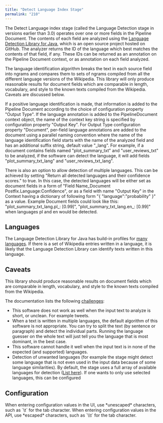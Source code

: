 ```yaml
---
title: "Detect Language Index Stage"
permalink: "210"
---
```


The Detect Language index stage (called the Language Detection stage in versions earlier than 3.0) operates over one or more fields in the Pipeline Document.
The contents of each field are analyzed using the
[Language Detection Library for Java](https://github.com/optimaize/language-detector),
which is an open source project hosted on GitHub.
The analyzer returns the ID of the language which best matches the contents of that field, if any.
These IDs can be returned as an annotation on the Pipeline Document context, or as annotation on each field analyzed.

The language identification algorithm breaks the text in each source field into ngrams and compares them to sets of ngrams compiled from all the different language versions of the Wikipedia.
This library will only produce reasonable results for document fields which are comparable in length, vocabulary, and style to the known texts compiled from the Wikipedia.
Caveats are discussed below.

If a positive language identification is made, that information is added to the Pipeline Document
according to the choice of configuration property "Output Type".
If the language annotation is added to the PipelineDocument context object, the name of the context key string is
specified by configuration property "Output Key".
For Output Type configuration property "Document", per-field language annotations are added to the document
using a parallel naming convention where the name of the language identification field starts with the name of the analyzed field and
has an additional suffix string, default value "_lang".
For example, if a document contains fields named "plot_summary_txt" and "user_reviews_txt" to be analyzed,
if the software can detect the language, it will add fields "plot_summary_txt_lang" and "user_reviews_txt_lang".

There is also an option to allow detection of multiple languages. This can be achieved by setting "Return all detected languages and their confidence scores." to true.
In this case, the detected languages will be either set as document fields in a form of "Field Name_Document Postfix.Language:Confidence",
or as a field with name "Output Key" in the Context having a dictionary of following form "\{ "language":"probability" }" as a value.
Example Document fields could look like this: "plot_summary_txt_lang.pl_: [0.99]", "plot_summary_txt_lang.en_: [0.99]"
when languages pl and en would be detected.

## Languages

The Language Detection Library for Java has build-in profiles for [many languages](https://github.com/optimaize/language-detector/blob/master/README.md#70-built-in-language-profiles). If there is a set of Wikipedia entries written in a language, it is likely that the Language Detection Library can identify texts written in this language.

## Caveats

This library should produce reasonable results on document fields which are comparable in length, vocabulary, and style to the known texts compiled from the Wikipedia.

The documentation lists the following [challenges](https://github.com/optimaize/language-detector/blob/master/README.md#challenges):

* This software does not work as well when the input text to analyze is short, or unclean. For example tweets.
* When a text is written in multiple languages, the default algorithm of this software is not appropriate. You can try to split the text (by sentence or paragraph) and detect the individual parts. Running the language guesser on the whole text will just tell you the language that is most dominant, in the best case.
* This software cannot handle it well when the input text is in none of the expected (and supported) languages.
* Detection of unwanted languages (for example the stage might detect some language that is not even used in the input data because of some language similarities). By default, the stage uses a full array of available languages for detection ([List here](https://github.com/optimaize/language-detector)). If one wants to only use selected languages, this can be configured

## Configuration

<Tip>
When entering configuration values in the UI, use *unescaped* characters, such as `\t` for the tab character. When entering configuration values in the API, use *escaped* characters, such as `\\t` for the tab character.
</Tip>


<SchemaParamFields schema={schema}/>
